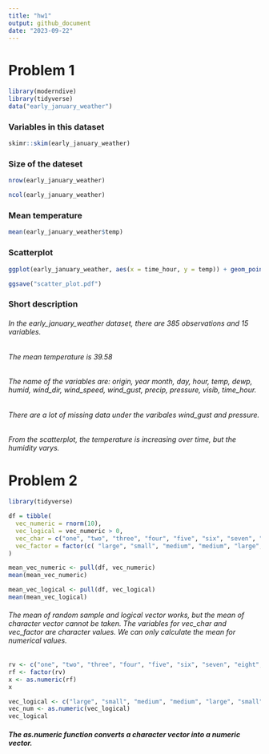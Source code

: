 ```yaml
---
title: "hw1"
output: github_document
date: "2023-09-22"
---
```


# Problem 1

```r
library(moderndive)
library(tidyverse)
data("early_january_weather")
```
### Variables in this dataset

```r
skimr::skim(early_january_weather)
```
### Size of the dateset

```r
nrow(early_january_weather)

ncol(early_january_weather)
```
### Mean temperature
```r
mean(early_january_weather$temp)
```
### Scatterplot
```r

ggplot(early_january_weather, aes(x = time_hour, y = temp)) + geom_point(aes(col = humid)) + labs(y = "Temperature", x = "Time", title = "Different Time Temperature")

ggsave("scatter_plot.pdf")

```

### Short description

###### In the early_january_weather dataset, there are 385 observations and 15 variables. 
###### The mean temperature is 39.58 
###### The name of the variables are: origin, year month, day, hour, temp, dewp, humid, wind_dir, wind_speed, wind_gust, precip, pressure, visib, time_hour. 
###### There are a lot of missing data under the varibales wind_gust and pressure. 
###### From the scatterplot, the temperature is increasing over time, but the humidity varys. 

# Problem 2
```r
library(tidyverse)

df = tibble(
  vec_numeric = rnorm(10), 
  vec_logical = vec_numeric > 0,
  vec_char = c("one", "two", "three", "four", "five", "six", "seven", "eight", "nine", "ten"), 
  vec_factor = factor(c( "large", "small", "medium", "medium", "large", "small", "large", "small", "small", "medium"))
)

mean_vec_numeric <- pull(df, vec_numeric)
mean(mean_vec_numeric)

mean_vec_logical <- pull(df, vec_logical)
mean(mean_vec_logical)

```
###### The mean of random sample and logical vector works, but the mean of character vector cannot be taken. The variables for vec_char and vec_factor are character values. We can only calculate the mean for numerical values.

```r
rv <- c("one", "two", "three", "four", "five", "six", "seven", "eight", "nine", "ten")
rf <- factor(rv)
x <- as.numeric(rf)
x
```


```r

vec_logical <- c("large", "small", "medium", "medium", "large", "small", "large", "small", "small", "medium")
vec_num <- as.numeric(vec_logical)
vec_logical

```

##### The as.numeric function converts a character vector into a numeric vector.